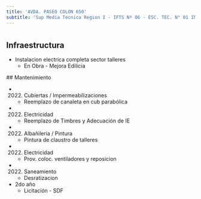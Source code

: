 ```yaml
---
title: 'AVDA. PASEO COLON 650'
subtitle: 'Sup Media Tecnica Region I - IFTS Nº 06 - ESC. TEC. N° 01 ING. OTTO KRAUSE'
---
```


#
## Infraestructura

* Instalacion electrica completa sector talleres 
    + En Obra - Mejora Edilicia 


 ## Mantenimiento

*  (2022) Cubiertas / Impermeabilizaciones 
    + Reemplazo de canaleta en cub parabólica

*  (2022) Electricidad 
    + Reemplazo de Timbres y Adecuación de IE

*  (2022) Albañileria / Pintura 
    + Pintura de claustro de talleres

*  (2022) Electricidad 
    + Prov. coloc. ventiladores y reposicion

*  (2022) Saneamiento 
    + Desratizacion





* 2do año 
    + Licitación - SDF 




